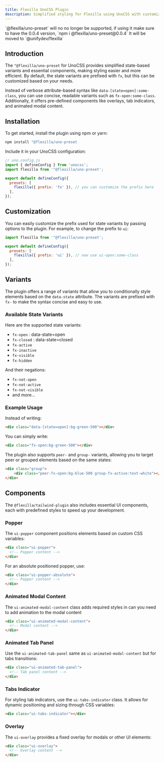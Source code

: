 ```yaml
---
title: Flexilla UnoCSS Plugin
description: Simplified styling for Flexilla using UnoCSS with customizable state variants and components.
---
```



<Callout type="warning">
`@flexilla/uno-preset` will no no longer be supported, if using it make sure to have the 0.0.4 version, `npm i @flexilla/uno-preset@0.0.4`
It will be moved to `@unifydev/flexilla`
</Callout>


## Introduction

The `"@flexilla/uno-preset` for UnoCSS provides simplified state-based variants and essential components, making styling easier and more efficient. By default, the state variants are prefixed with `fx`, but this can be customized based on your needs.

Instead of verbose attribute-based syntax like `data-[state=open]:some-class`, you can use concise, readable variants such as `fx-open:some-class`. Additionally, it offers pre-defined components like overlays, tab indicators, and animated modal content.

## Installation

To get started, install the plugin using npm or yarn:

```bash
npm install "@flexilla/uno-preset
```

Include it in your UnoCSS configuration:

```js
// uno.config.js
import { defineConfig } from 'unocss';
import flexilla from '"@flexilla/uno-preset';

export default defineConfig({
  presets: [
    flexilla({ prefix: 'fx' }), // you can customize the prefix here
  ],
});
```

## Customization

You can easily customize the prefix used for state variants by passing options to the plugin. For example, to change the prefix to `ui`:

```js
import flexilla from '"@flexilla/uno-preset';

export default defineConfig({
  presets: [
    flexilla({ prefix: 'ui' }), // now use ui-open:some-class
  ],
});
```


## Variants

The plugin offers a range of variants that allow you to conditionally style elements based on the `data-state` attribute. The variants are prefixed with `fx-` to make the syntax concise and easy to use.

### Available State Variants

Here are the supported state variants:

- `fx-open` : data-state=open
- `fx-closed` : data-state=closed
- `fx-active`
- `fx-inactive`
- `fx-visible`
- `fx-hidden`

And their negations:

- `fx-not-open`
- `fx-not-active`
- `fx-not-visible`
- and more...

### Example Usage

Instead of writing:

```html
<div class="data-[state=open]:bg-green-500"></div>
```

You can simply write:

```html
<div class="fx-open:bg-green-500"></div>
```

The plugin also supports `peer-` and `group-` variants, allowing you to target peer or grouped elements based on the same states:

```html
<div class="group">
    <div class="peer-fx-open:bg-blue-500 group-fx-active:text-white"></div>
</div>
```

## Components

The `@flexilla/tailwind-plugin` also includes essential UI components, each with predefined styles to speed up your development.

### Popper

The `ui-popper` component positions elements based on custom CSS variables:

```html
<div class="ui-popper">
  <!-- Popper content -->
</div>
```

For an absolute positioned popper, use:

```html
<div class="ui-popper-absolute">
  <!-- Popper content -->
</div>
```

### Animated Modal Content

The `ui-animated-modal-content` class adds required styles in can you need to add animation to the modal content

```html
<div class="ui-animated-modal-content">
  <!-- Modal content -->
</div>
```

### Animated Tab Panel

Use the `ui-animated-tab-panel` same as `ui-animated-modal-content` but for tabs transitions:

```html
<div class="ui-animated-tab-panel">
  <!-- Tab panel content -->
</div>
```

### Tabs Indicator

For styling tab indicators, use the `ui-tabs-indicator` class. It allows for dynamic positioning and sizing through CSS variables:

```html
<div class="ui-tabs-indicator"></div>
```

### Overlay

The `ui-overlay` provides a fixed overlay for modals or other UI elements:

```html
<div class="ui-overlay">
  <!-- Overlay content -->
</div>
```